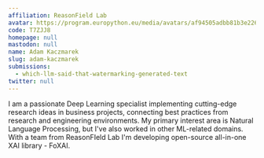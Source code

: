 ```yaml
---
affiliation: ReasonField Lab
avatar: https://program.europython.eu/media/avatars/af94505adbb81b3e2260c0a8250f2f45_WCzPpL2.jpg
code: T7ZJJ8
homepage: null
mastodon: null
name: Adam Kaczmarek
slug: adam-kaczmarek
submissions:
  - which-llm-said-that-watermarking-generated-text
twitter: null
---
```


I am a passionate Deep Learning specialist implementing cutting-edge research
ideas in business projects, connecting best practices from research and
engineering environments. My primary interest area is Natural Language
Processing, but I've also worked in other ML-related domains. With a team from
ReasonFIeld Lab I'm developing open-source all-in-one XAI library - FoXAI.

